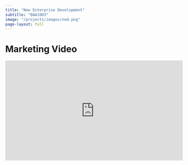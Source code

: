 ```yaml
---
title: "New Enterprise Development"
subtitle: "BAA1003"
image: "/projects/images/ned.png"
page-layout: full
---
```




# Marketing Video
<iframe width="560" height="315" src="https://www.youtube.com/embed/FSC_wcsHxuY?si=DCndLkZiLqfelfnS" title="YouTube video player" frameborder="0" allow="accelerometer; autoplay; clipboard-write; encrypted-media; gyroscope; picture-in-picture; web-share" referrerpolicy="strict-origin-when-cross-origin" allowfullscreen></iframe>